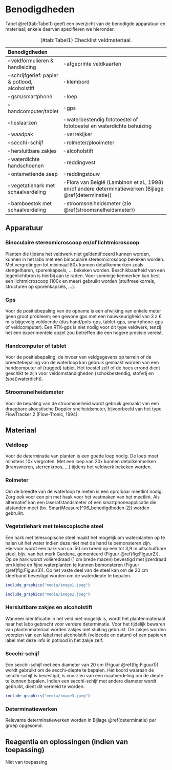 # Benodigdheden

Tabel \@ref(tab:Tabel1) geeft een overzicht van de benodigde apparatuur en materiaal; enkele daarvan specifiëren we hieronder.

| Benodigdheden                                           |                                                                                                                  |
|:--------------------------------------------------------|:-----------------------------------------------------------------------------------------------------------------|
| $\square$ veldformulieren & handleiding                 | $\square$ afgeprinte veldkaarten                                                                                 |
| $\square$ schrijfgerief: papier & potlood, alcoholstift | $\square$ klembord                                                                                               |
| $\square$ gsm/smartphone                                | $\square$ loep                                                                                                   |
| $\square$ handcomputer/tablet                           | $\square$ gps                                                                                                    |
| $\square$ lieslaarzen                                   | $\square$ waterbestendig fototoestel of fototoestel en waterdichte behuizing                                     |
| $\square$ waadpak                                       | $\square$ verrekijker                                                                                            |
| $\square$ secchi-schijf                                 | $\square$ rolmeter/plooimeter                                                                                    |
| $\square$ hersluitbare zakjes                           | $\square$ alcoholstift                                                                                           |
| $\square$ waterdichte handschoenen                      | $\square$ reddingvest                                                                                            |
| $\square$ ontsmettende zeep                             | $\square$ reddingstouw                                                                                           |
| $\square$ vegetatiehark met schaalverdeling             | $\square$ Flora van België (Lambinon et al., 1998) en/of andere determinatiewerken (Bijlage \@ref(determinatie)) |
| $\square$ bamboestok met schaalverdeling                | $\square$ stroomsnelheidsmeter (zie \@ref(stroomsnelheidsmeter))                                                 |

: (#tab:Tabel1) Checklist veldmateriaal.

## Apparatuur

```{=html}
<!--
Opsomming van de apparatuur die nodig is en verwijzingen naar de `sip`'s (Standaard Instrument Procedure; `<protocol-code>-YYYY.NN`) indien die er zijn.
Indien geen specifiek `sip`'s voorhanden, illustreer de toegelaten apparatuur met foto's, geef het exacte type apparatuur mee, ...
-->
```
### Binoculaire stereomicroscoop en/of lichtmicroscoop

Planten die tijdens het veldwerk niet geïdentificeerd kunnen worden, kunnen in het labo met een binoculaire stereomicroscoop bekeken worden.
Met vergrotingen tot minimaal 80x kunnen detailkenmerken zoals stengelharen, sporenkapsels, ... bekeken worden.
Beschikbaarheid van een tegenlichtbron is hierbij aan te raden.
Voor sommige kenmerken kan best een lichtmicroscoop (100x en meer) gebruikt worden (stuifmeelkorrels, structuren op sporenkapsels, ...).

### Gps

Voor de positiebepaling van de opname is een afwijking van enkele meter geen groot probleem; een gewone gps met een nauwkeurigheid van 3 à 6 m is bijgevolg voldoende (dus hand/pols-gps, tablet-gps, smartphone-gps of veldcomputer).
Een RTK-gps is niet nodig voor dit type veldwerk, tenzij het een experimentele opzet zou betreffen die een hogere precisie vereist.

### Handcomputer of tablet

Voor de positiebepaling, de invoer van veldgegevens op terrein of de breedtebepaling van de waterloop kan gebruik gemaakt worden van een handcomputer of (rugged) tablet.
Het toestel zelf of de hoes errond dient geschikt te zijn voor veldomstandigheden (schokbestendig, stofvrij en (spat)waterdicht).

### Stroomsnelheidsmeter

Voor de bepaling van de stroomsnelheid wordt gebruik gemaakt van een draagbare akoestische Doppler snelheidsmeter, bijvoorbeeld van het type FlowTracker 2 (Flow-Tronic, 1994).

## Materiaal

```{=html}
<!--
Opsomming van gebruikte materialen.
Duidelijk aangeven welke materialen toelaatbaar zijn, welke volumes, afmetingen, materiaal, ... 
Vermeld bijvoorbeeld niet staalnamepotje, maar wel: vierkant flesje, volume 250 ml, gegradueerd, vervaardigd uit `PE`, met afsluitbare deksel uit `PP`.
-->
```
### Veldloep

Voor de determinatie van planten is een goede loep nodig.
De loep moet minstens 10x vergroten.
Met een loep van 20x kunnen detailkenmerken (kranswieren, sterrenkroos, ...) tijdens het veldwerk bekeken worden.

### Rolmeter

Om de breedte van de waterloop te meten is een oprolbaar meetlint nodig.
Zorg ook voor een pin met haak voor het vastmaken van het meetlint.
Als alternatief kan een laserafstandsmeter of een smartphoneapplicatie die afstanden meet (bv. SmartMeasure[\^06_benodigdheden-2]) worden gebruikt.

### Vegetatiehark met telescopische steel

Een hark met telescopische steel maakt het mogelijk om waterplanten op te halen uit het water indien deze niet met de hand te bemonsteren zijn.
Hiervoor wordt een hark van ca.
50 cm breed op een tot 3,9 m uitschuifbare steel, bijv.
van het merk Gardena, gemonteerd (Figuur \@ref(fig:Figuur2)).
Op de hark wordt volièredraad (1 cm brede mazen) bevestigd met ijzerdraad om kleine en fijne waterplanten te kunnen bemonsteren (Figuur \@ref(fig:Figuur3)).
Op het vaste deel van de steel kan om de 20 cm kleefband bevestigd worden om de waterdiepte te bepalen.

```r

include_graphics("media/image1.jpeg")

```

```r

include_graphics("media/image2.jpeg")

```

### Hersluitbare zakjes en alcoholstift

Wanneer identificatie in het veld niet mogelijk is, wordt het plantenmateriaal naar het labo gebracht voor verdere determinatie.
Voor het tijdelijk bewaren van plantenmateriaal worden zakjes met sluiting gebruikt.
De zakjes worden voorzien van een label met alcoholstift (veldcode en datum) of een papieren label met deze info in potlood in het zakje zelf.

### Secchi-schijf

Een secchi-schijf met een diameter van 20 cm (Figuur \@ref(fig:Figuur1)) wordt gebruikt om de secchi-diepte te bepalen.
Het koord waaraan de secchi-schijf is bevestigd, is voorzien van een maatverdeling om de diepte te kunnen bepalen.
Indien een secchi-schijf met andere diameter wordt gebruikt, dient dit vermeld te worden.

```r

include_graphics("media/image3.jpeg")

```

### Determinatiewerken

Relevante determinatiewerken worden in Bijlage \@ref(determinatie) per groep opgesomd.

## Reagentia en oplossingen (indien van toepassing)

Niet van toepassing.
